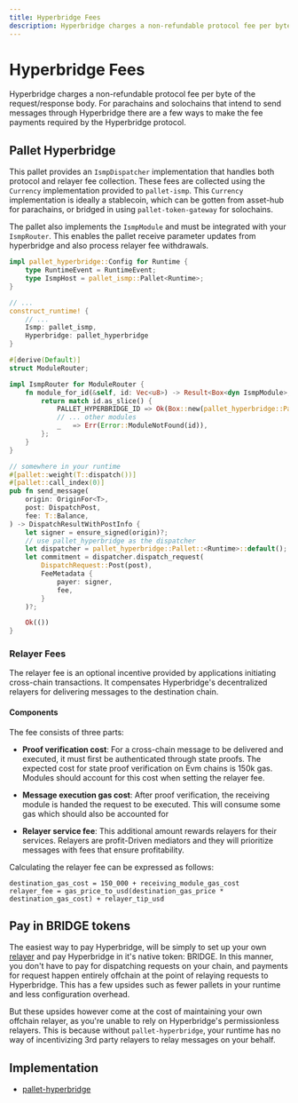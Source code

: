 ```yaml
---
title: Hyperbridge Fees
description: Hyperbridge charges a non-refundable protocol fee per byte of the request/response body. For parachains and solochains that intend to send messages through Hyperbridge there are a few ways to make the fee payments required by the Hyperbridge protocol.
---
```

# Hyperbridge Fees

Hyperbridge charges a non-refundable protocol fee per byte of the request/response body. For parachains and solochains that intend to send messages through Hyperbridge there are a few ways to make the fee payments required by the Hyperbridge protocol.

## Pallet Hyperbridge

This pallet provides an `IsmpDispatcher` implementation that handles both protocol and relayer fee collection. These fees are collected using the `Currency` implementation provided to `pallet-ismp`. This `Currency` implementation is ideally a stablecoin, which can be gotten from asset-hub for parachains, or bridged in using `pallet-token-gateway` for solochains.

The pallet also implements the `IsmpModule` and must be integrated with your `IsmpRouter`. This enables the pallet receive parameter updates from hyperbridge and also process relayer fee withdrawals.

```rust showLineNumbers
impl pallet_hyperbridge::Config for Runtime {
    type RuntimeEvent = RuntimeEvent;
    type IsmpHost = pallet_ismp::Pallet<Runtime>;
}

// ...
construct_runtime! {
    // ...
    Ismp: pallet_ismp,
    Hyperbridge: pallet_hyperbridge
}

#[derive(Default)]
struct ModuleRouter;

impl IsmpRouter for ModuleRouter {
    fn module_for_id(&self, id: Vec<u8>) -> Result<Box<dyn IsmpModule>, Error> {
        return match id.as_slice() {
            PALLET_HYPERBRIDGE_ID => Ok(Box::new(pallet_hyperbridge::Pallet::<Runtime>::default())),
            // ... other modules
            _   => Err(Error::ModuleNotFound(id)),
        };
    }
}

// somewhere in your runtime
#[pallet::weight(T::dispatch())]
#[pallet::call_index(0)]
pub fn send_message(
    origin: OriginFor<T>,
    post: DispatchPost,
    fee: T::Balance,
) -> DispatchResultWithPostInfo {
    let signer = ensure_signed(origin)?;
    // use pallet_hyperbridge as the dispatcher
    let dispatcher = pallet_hyperbridge::Pallet::<Runtime>::default();
    let commitment = dispatcher.dispatch_request(
        DispatchRequest::Post(post),
        FeeMetadata {
            payer: signer,
            fee,
        }
    )?;

    Ok(())
}
```

### Relayer Fees

The relayer fee is an optional incentive provided by applications initiating cross-chain transactions. It compensates Hyperbridge's decentralized relayers for delivering messages to the destination chain.

#### Components

The fee consists of three parts:

 - **Proof verification cost**: For a cross-chain message to be delivered and executed, it must first be authenticated through state proofs. The expected cost for state proof verification on Evm chains is 150k gas. Modules should account for this cost when setting the relayer fee.

 - **Message execution gas cost**:
    After proof verification, the receiving module is handed the request to be executed. This will consume some gas which should also be accounted for

 - **Relayer service fee**:
    This additional amount rewards relayers for their services. Relayers are profit-Driven mediators and they will prioritize messages with fees that ensure profitability.

Calculating the relayer fee can be expressed as follows:

```
destination_gas_cost = 150_000 + receiving_module_gas_cost
relayer_fee = gas_price_to_usd(destination_gas_price * destination_gas_cost) + relayer_tip_usd
```


## Pay in BRIDGE tokens 

The easiest way to pay Hyperbridge, will be simply to set up your own [relayer](/developers/network/relayer) and pay Hyperbridge in it's native token: BRIDGE. In this manner, you don't have to pay for dispatching requests on your chain, and payments for request happen entirely offchain at the point of relaying requests to Hyperbridge. This has a few upsides such as fewer pallets in your runtime and less configuration overhead.

But these upsides however come at the cost of maintaining your own offchain relayer, as you're unable to rely on Hyperbridge's permissionless relayers. This is because without `pallet-hyperbridge`, your runtime has no way of incentivizing 3rd party relayers to relay messages on your behalf.


## Implementation

 - [pallet-hyperbridge](https://github.com/polytope-labs/hyperbridge/blob/main/modules/ismp/pallets/hyperbridge/src/lib.rs)
